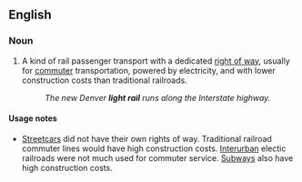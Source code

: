{{wikipedia|Light rail}}
==English==

===Noun===
{{en-noun|sg=[[light]] [[rail]]}}

# {{US|transportation}} A kind of rail passenger transport with a dedicated [[right of way]], usually for [[commuter]] transportation, powered by electricity, and with lower construction costs than traditional railroads.
#: ''The new Denver '''light rail''' runs along the Interstate highway.''

====Usage notes====
*[[streetcars|Streetcars]] did not have their own rights of way. Traditional railroad commuter lines would have high construction costs. [[interurban|Interurban]] electic railroads were not much used for commuter service. [[subway|Subways]] also have high construction costs.